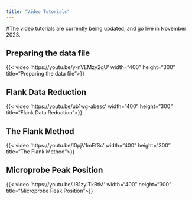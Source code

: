 ```yaml
---
title: "Video Tutorials"
---
```


#The video tutorials are currently being updated, and go live in November 2023.

## Preparing the data file
{{< video 'https://youtu.be/y-nVEMzy2gU' width="400" height="300" 
title="Preparing the data file">}}

## Flank Data Reduction
{{< video 'https://youtu.be/ub1wg-abesc' width="400" height="300" 
title="Flank Data Reduction">}}

## The Flank Method
{{< video 'https://youtu.be/I0pjV1mEfSc' width="400" height="300" 
title="The Flank Method">}}

## Microprobe Peak Position
{{< video 'https://youtu.be/JB1zyITkBtM' width="400" height="300" 
title="Microprobe Peak Position">}}
